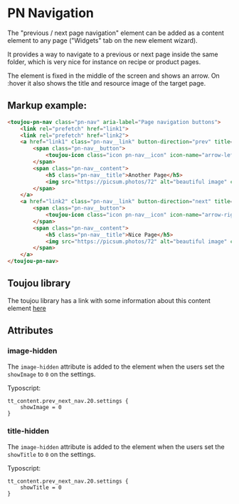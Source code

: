 # PN Navigation

The "previous / next page navigation" element can be added as a content element to any page ("Widgets" tab on the new element wizard).

It provides a way to navigate to a previous or next page inside the same folder, which is very nice for instance on recipe or product pages.

The element is fixed in the middle of the screen and shows an arrow. On :hover it also shows the title and resource image of the target page.

## Markup example:
```html
<toujou-pn-nav class="pn-nav" aria-label="Page navigation buttons">
    <link rel="prefetch" href="link1">
    <link rel="prefetch" href="link2">
    <a href="link1" class="pn-nav__link" button-direction="prev" title="Vorherige Seite">
        <span class="pn-nav__button">
            <toujou-icon class="icon pn-nav__icon" icon-name="arrow-left" icon-size="m" icon-color="background"></toujou-icon>
        </span>
        <span class="pn-nav__content">
            <h5 class="pn-nav__title">Another Page</h5>
            <img src="https://picsum.photos/72" alt="beautiful image" class="pn-nav__image">
        </span>
    </a>
    <a href="link2" class="pn-nav__link" button-direction="next" title="Nächste Seite">
        <span class="pn-nav__button">
            <toujou-icon class="icon pn-nav__icon" icon-name="arrow-right" icon-size="m" icon-color="background"></toujou-icon>
        </span>
        <span class="pn-nav__content">
            <h5 class="pn-nav__title">Nice Page</h5>
            <img src="https://picsum.photos/72" alt="beautiful image" class="pn-nav__image">
        </span>
    </a>
</toujou-pn-nav>
```

## Toujou library
The toujou library has a link with some information about this content element [here](https://www.toujou.de/service/elementbibliothek/widgets/previous/next-page-navigation/)

## Attributes

### image-hidden
The `image-hidden` attribute is added to the element when the users set the `showImage` to `0` on the settings.

Typoscript:
```typo3_typoscript
tt_content.prev_next_nav.20.settings {
    showImage = 0
}
```

### title-hidden
The `image-hidden` attribute is added to the element when the users set the `showTitle` to `0` on the settings.

Typoscript:
```typo3_typoscript
tt_content.prev_next_nav.20.settings {
    showTitle = 0
}
```